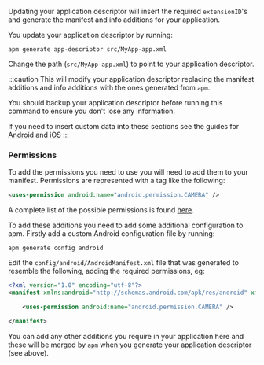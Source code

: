 

Updating your application descriptor will insert the required `extensionID`'s and generate the manifest and info additions for your application. 

You update your application descriptor by running:

```
apm generate app-descriptor src/MyApp-app.xml
```

Change the path (`src/MyApp-app.xml`) to point to your application descriptor.

:::caution
This will modify your application descriptor replacing the manifest additions and info additions with the ones generated from `apm`. 

You should backup your application descriptor before running this command to ensure you don't lose any information.

If you need to insert custom data into these sections see the guides for [Android](https://github.com/airsdk/apm/wiki/Usage-Generate#android) and [iOS](https://github.com/airsdk/apm/wiki/Usage-Generate#ios)
:::


### Permissions

To add the permissions you need to use you will need to add them to your manifest. Permissions are represented with a tag like the following:

```xml
<uses-permission android:name="android.permission.CAMERA" />
```

A complete list of the possible permissions is found [here](https://developer.android.com/reference/android/Manifest.permission).

To add these additions you need to add some additional configuration to apm. Firstly add a custom Android configuration file by running:

```
apm generate config android
```

Edit the `config/android/AndroidManifest.xml` file that was generated to resemble the following, adding the required permissions, eg:

```xml
<?xml version="1.0" encoding="utf-8"?>
<manifest xmlns:android="http://schemas.android.com/apk/res/android" xmlns:tools="http://schemas.android.com/tools">

	<uses-permission android:name="android.permission.CAMERA" />

</manifest>
```

You can add any other additions you require in your application here and these will be merged by `apm` when you generate your application descriptor (see above). 



